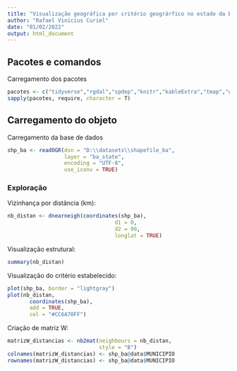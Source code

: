 ```yaml
---
title: "Visualização geográfica por critério geográrfico no estado da Bahia"
author: "Rafael Vinicius Curiel"
date: "01/02/2022"
output: html_document
---
```


## Pacotes e comandos

Carregamento dos pacotes  
```r
pacotes <- c("tidyverse","rgdal","spdep","knitr","kableExtra","tmap","gtools")
sapply(pacotes, require, character = T) 
```


## Carregamento do objeto

Carregamento da base de dados
```r
shp_ba <- readOGR(dsn = "D:\\datasets\\shapefile_ba", 
                  layer = "ba_state",
                  encoding = "UTF-8", 
                  use_iconv = TRUE)
```



### Exploração

Vizinhança por distância (km):
```r
nb_distan <- dnearneigh(coordinates(shp_ba), 
                                  d1 = 0, 
                                  d2 = 90, 
                                  longlat = TRUE)
```


Visualização estrutural:
```r
summary(nb_distan)
```


Visualização do critério estabelecido:
```r
plot(shp_ba, border = "lightgray")
plot(nb_distan, 
       coordinates(shp_ba), 
       add = TRUE, 
       col = "#CC6A70FF")
```


Criação de matriz W:
```r
matrizW_distancias <- nb2mat(neighbours = nb_distan,
                             style = "B")
colnames(matrizW_distancias) <- shp_ba@data$MUNICIPIO
rownames(matrizW_distancias) <- shp_ba@data$MUNICIPIO

```

